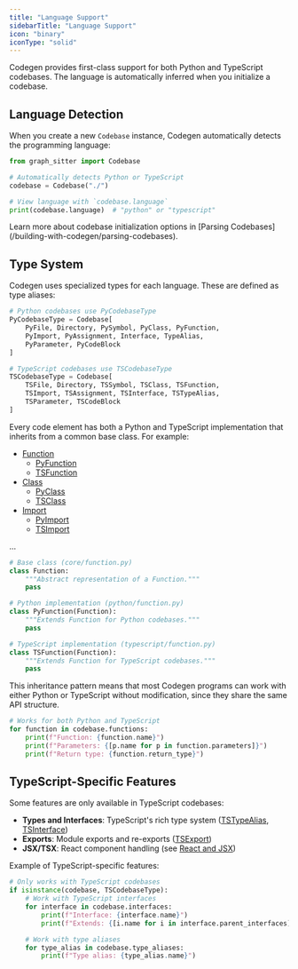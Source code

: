 ```yaml
---
title: "Language Support"
sidebarTitle: "Language Support"
icon: "binary"
iconType: "solid"
---
```


Codegen provides first-class support for both Python and TypeScript codebases. The language is automatically inferred when you initialize a codebase.

## Language Detection

When you create a new `Codebase` instance, Codegen automatically detects the programming language:

```python
from graph_sitter import Codebase

# Automatically detects Python or TypeScript
codebase = Codebase("./")

# View language with `codebase.language`
print(codebase.language)  # "python" or "typescript"
```

<Tip>
  Learn more about codebase initialization options in [Parsing
  Codebases](/building-with-codegen/parsing-codebases).
</Tip>

## Type System

Codegen uses specialized types for each language. These are defined as type aliases:

```python
# Python codebases use PyCodebaseType
PyCodebaseType = Codebase[
    PyFile, Directory, PySymbol, PyClass, PyFunction,
    PyImport, PyAssignment, Interface, TypeAlias,
    PyParameter, PyCodeBlock
]

# TypeScript codebases use TSCodebaseType
TSCodebaseType = Codebase[
    TSFile, Directory, TSSymbol, TSClass, TSFunction,
    TSImport, TSAssignment, TSInterface, TSTypeAlias,
    TSParameter, TSCodeBlock
]
```

Every code element has both a Python and TypeScript implementation that inherits from a common base class. For example:

- [Function](/api-reference/core/Function)
  - [PyFunction](/api-reference/python/PyFunction)
  - [TSFunction](/api-reference/typescript/TSFunction)
- [Class](/api-reference/core/Class)
  - [PyClass](/api-reference/python/PyClass)
  - [TSClass](/api-reference/typescript/TSClass)
- [Import](/api-reference/core/Import)
  - [PyImport](/api-reference/python/PyImport)
  - [TSImport](/api-reference/typescript/TSImport)

...

```python
# Base class (core/function.py)
class Function:
    """Abstract representation of a Function."""
    pass

# Python implementation (python/function.py)
class PyFunction(Function):
    """Extends Function for Python codebases."""
    pass

# TypeScript implementation (typescript/function.py)
class TSFunction(Function):
    """Extends Function for TypeScript codebases."""
    pass
```

This inheritance pattern means that most Codegen programs can work with either Python or TypeScript without modification, since they share the same API structure.

```python
# Works for both Python and TypeScript
for function in codebase.functions:
    print(f"Function: {function.name}")
    print(f"Parameters: {[p.name for p in function.parameters]}")
    print(f"Return type: {function.return_type}")
```

## TypeScript-Specific Features

Some features are only available in TypeScript codebases:

- **Types and Interfaces**: TypeScript's rich type system ([TSTypeAlias](/api-reference/typescript/TSTypeAlias), [TSInterface](/api-reference/typescript/TSInterface))
- **Exports**: Module exports and re-exports ([TSExport](/api-reference/typescript/TSExport))
- **JSX/TSX**: React component handling (see [React and JSX](/building-with-codegen/react-and-jsx))

Example of TypeScript-specific features:

```python
# Only works with TypeScript codebases
if isinstance(codebase, TSCodebaseType):
    # Work with TypeScript interfaces
    for interface in codebase.interfaces:
        print(f"Interface: {interface.name}")
        print(f"Extends: {[i.name for i in interface.parent_interfaces]}")

    # Work with type aliases
    for type_alias in codebase.type_aliases:
        print(f"Type alias: {type_alias.name}")
```
